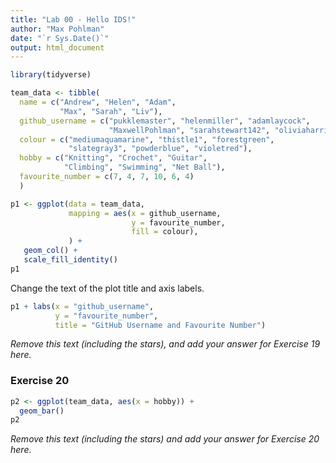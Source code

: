 ```yaml
---
title: "Lab 00 - Hello IDS!"
author: "Max Pohlman"
date: "`r Sys.Date()`"
output: html_document
---
```

```r
library(tidyverse) 
```
```r
team_data <- tibble(
  name = c("Andrew", "Helen", "Adam", 
           "Max", "Sarah", "Liv"),
  github_username = c("pukklemaster", "helenmiller", "adamlaycock", 
                      "MaxwellPohlman", "sarahstewart142", "oliviaharris1"),
  colour = c("mediumaquamarine", "thistle1", "forestgreen", 
             "slategray3", "powderblue", "violetred"),
  hobby = c("Knitting", "Crochet", "Guitar", 
            "Climbing", "Swimming", "Net Ball"),
  favourite_number = c(7, 4, 7, 10, 6, 4)
  )
```

```r
p1 <- ggplot(data = team_data, 
             mapping = aes(x = github_username, 
                           y = favourite_number,
                           fill = colour), 
             ) +
   geom_col() +
   scale_fill_identity()
p1
```




Change the text of the plot title and axis labels.

```r
p1 + labs(x = "github_username", 
          y = "favourite_number",
          title = "GitHub Username and Favourite Number")
```

*Remove this text (including the stars), and add your answer for Exercise 19 here.*

### Exercise 20

```r
p2 <- ggplot(team_data, aes(x = hobby)) +
  geom_bar()
p2
```

*Remove this text (including the stars) and add your answer for Exercise 20 here.*
